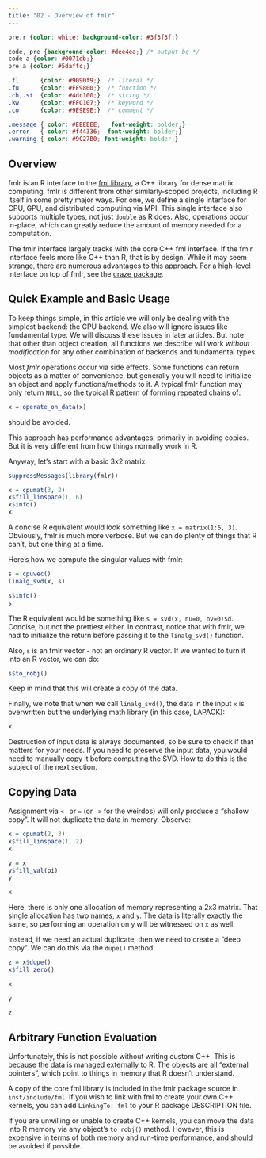 ```yaml
---
title: "02 - Overview of fmlr"
---
```


```css
pre.r {color: white; background-color: #3f3f3f;}

code, pre {background-color: #dee4ea;} /* output bg */
code a {color: #0071db;}
pre a {color: #5daffc;}

.fl      {color: #9090f9;}  /* literal */
.fu      {color: #FF9800;}  /* function */
.ch,.st  {color: #4dc100;}  /* string */
.kw      {color: #FFC107;}  /* keyword */
.co      {color: #9E9E9E;}  /* comment */

.message { color: #EEEEEE;   font-weight: bolder;}
.error   { color: #f44336;  font-weight: bolder;}
.warning { color: #9C27B0; font-weight: bolder;}
```

## Overview

fmlr is an R interface to the [fml library](https://github.com/fml-fam/fml), a C++ library for dense matrix computing. fmlr is different from other similarly-scoped projects, including R itself in some pretty major ways. For one, we define a single interface for CPU, GPU, and distributed computing via MPI. This single interface also supports multiple types, not just `double` as R does. Also, operations occur in-place, which can greatly reduce the amount of memory needed for a computation.

The fmlr interface largely tracks with the core C++ fml interface. If the fmlr interface feels more like C++ than R, that is by design. While it may seem strange, there are numerous advantages to this approach. For a high-level interface on top of fmlr, see the [craze package](https://github.com/fml-fam/craze).



## Quick Example and Basic Usage

To keep things simple, in this article we will only be dealing with the simplest backend: the CPU backend. We also will ignore issues like fundamental type. We will discuss these issues in later articles. But note that other than object creation, all functions we describe will work *without modification* for any other combination of backends and fundamental types.

Most *fmlr* operations occur via side effects. Some functions can return objects as a matter of convenience, but generally you will need to initialize an object and apply functions/methods to it. A typical fmlr function may only return `NULL`, so the typical R pattern of forming repeated chains of:

```r
x = operate_on_data(x)
```

should be avoided.

This approach has performance advantages, primarily in avoiding copies. But it is very different from how things normally work in R.

Anyway, let's start with a basic 3x2 matrix:

```r
suppressMessages(library(fmlr))

x = cpumat(3, 2)
x$fill_linspace(1, 6)
x$info()
x
```

A concise R equivalent would look something like `x = matrix(1:6, 3)`. Obviously, fmlr is much more verbose. But we can do plenty of things that R can't, but one thing at a time.

Here's how we compute the singular values with fmlr:

```r
s = cpuvec()
linalg_svd(x, s)

s$info()
s
```

The R equivalent would be something like `s = svd(x, nu=0, nv=0)$d`. Concise, but not the prettiest either. In contrast, notice that with fmlr, we had to initialize the return before passing it to the `linalg_svd()` function.

Also, `s` is an fmlr vector - not an ordinary R vector. If we wanted to turn it into an R vector, we can do:

```r
s$to_robj()
```

Keep in mind that this will create a copy of the data.

Finally, we note that when we call `linalg_svd()`, the data in the input `x` is overwritten but the underlying math library (in this case, LAPACK):

```r
x
```

Destruction of input data is always documented, so be sure to check if that matters for your needs. If you need to preserve the input data, you would need to manually copy it before computing the SVD. How to do this is the subject of the next section.



## Copying Data

Assignment via `<-` or `=` (or `->` for the weirdos) will only produce a "shallow copy". It will not duplicate the data in memory. Observe:

```r
x = cpumat(2, 3)
x$fill_linspace(1, 2)
x

y = x
y$fill_val(pi)
y

x
```

Here, there is only one allocation of memory representing a 2x3 matrix. That single allocation has two names, `x` and `y`. The data is literally exactly the same, so performing an operation on `y` will be witnessed on `x` as well.

Instead, if we need an actual duplicate, then we need to create a "deep copy". We can do this via the `dupe()` method:

```r
z = x$dupe()
x$fill_zero()

x

y

z
```



## Arbitrary Function Evaluation

Unfortunately, this is not possible without writing custom C++. This is because the data is managed externally to R. The objects are all "external pointers", which point to things in memory that R doesn't understand.

A copy of the core fml library is included in the fmlr package source in `inst/include/fml`. If you wish to link with fml to create your own C++ kernels, you can add `LinkingTo: fml` to your R package DESCRIPTION file.

If you are unwilling or unable to create C++ kernels, you can move the data into R memory via any object's `to_robj()` method. However, this is expensive in terms of both memory and run-time performance, and should be avoided if possible.
